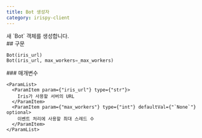 ```yaml
---
title: Bot 생성자
category: irispy-client
---
```


<Section>
  새 `Bot` 객체를 생성합니다.
</Section>
<Section>
  ## 구문

  ~~~py
  Bot(iris_url)
  Bot(iris_url, max_workers=_max_workers)
  ~~~

  <Section>
    ### 매개변수

    <ParamList>
      <ParamItem param={"iris_url"} type={"str"}>
        Iris가 사용할 서버의 URL
      </ParamItem>
      <ParamItem param={"max_workers"} type={"int"} defaultVal={"`None`"} optional>
        이벤트 처리에 사용할 최대 스레드 수
      </ParamItem>
    </ParamList>
  </Section>
</Section>